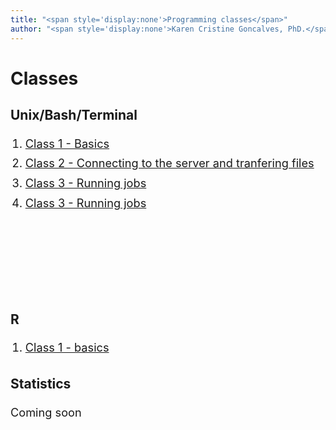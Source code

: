 ```yaml
---
title: "<span style='display:none'>Programming classes</span>"
author: "<span style='display:none'>Karen Cristine Goncalves, PhD.</span>"
---
```


<style>

p, li {
font-size: 1.3em;
line-height: 1.75em
}
</style>

# Classes {.tabset .tabset-pill .tabset-fade}

## Unix/Bash/Terminal

1. [Class 1 - Basics](./unix/Class1_BasicCommands.html)
1. [Class 2 - Connecting to the server and tranfering files](./unix/Class2_Connection_FileTransfer.html)
1. [Class 3 - Running jobs ](./unix/Class3_runningJobs.html)
1. [Class 3 - Running jobs ](./unix/Class4_AWK.html)
<br><br><br><br><br>

## R 

1. [Class 1 - basics](./r/basis.html)

## Statistics

Coming soon
